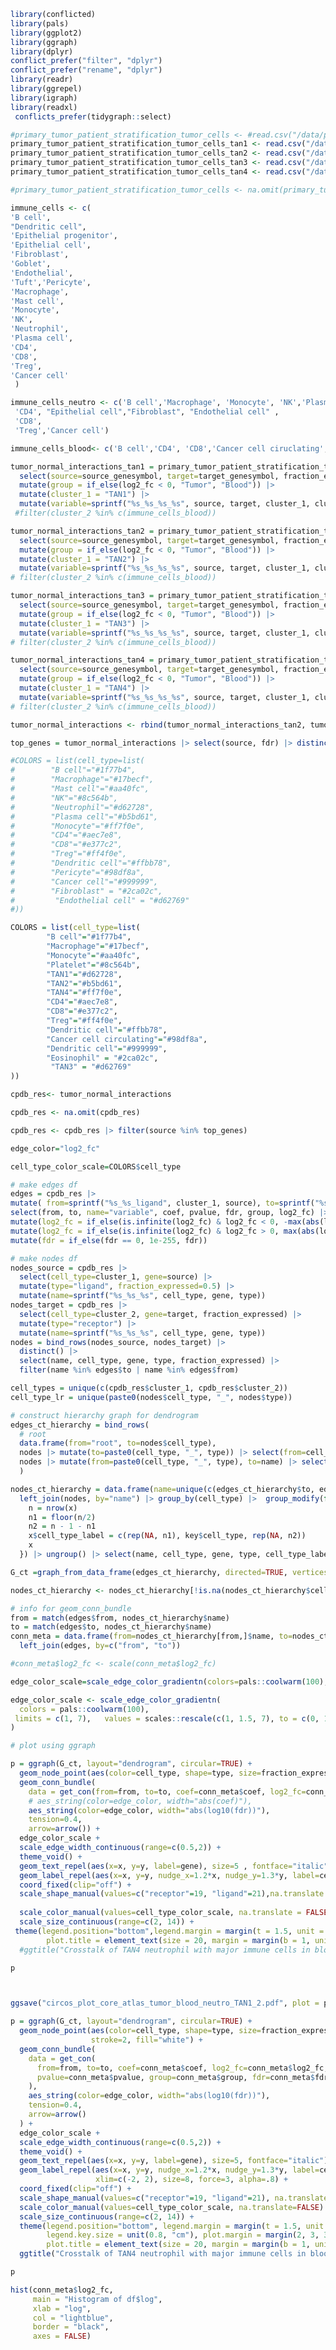 ```r
library(conflicted)
library(pals)
library(ggplot2)
library(ggraph)
library(dplyr)
conflict_prefer("filter", "dplyr")
conflict_prefer("rename", "dplyr")
library(readr)
library(ggrepel)
library(igraph)
library(readxl)
 conflicts_prefer(tidygraph::select)
```




```r
#primary_tumor_patient_stratification_tumor_cells <- #read.csv("/data/projects/2022/CRCA/results/v1/final/liana_cell2cell/core_atlas/tumor_normal/epithelial_cancer/epithelial_cancer.csv", row.names=1)
primary_tumor_patient_stratification_tumor_cells_tan1 <- read.csv("/data/projects/2022/CRCA/results/v1/final/liana_cell2cell/neutrophil/new/neutrophil_tan1.csv", row.names=1)
primary_tumor_patient_stratification_tumor_cells_tan2 <- read.csv("/data/projects/2022/CRCA/results/v1/final/liana_cell2cell/neutrophil/new/neutrophil_tan2.csv", row.names=1)
primary_tumor_patient_stratification_tumor_cells_tan3 <- read.csv("/data/projects/2022/CRCA/results/v1/final/liana_cell2cell/neutrophil/new/neutrophil_tan3.csv", row.names=1)
primary_tumor_patient_stratification_tumor_cells_tan4 <- read.csv("/data/projects/2022/CRCA/results/v1/final/liana_cell2cell/neutrophil/new/neutrophil_tan4.csv", row.names=1)

```




```r
#primary_tumor_patient_stratification_tumor_cells <- na.omit(primary_tumor_patient_stratification_tumor_cells)
```


```r
immune_cells <- c(
'B cell',
"Dendritic cell",
'Epithelial progenitor',
'Epithelial cell',
'Fibroblast',
'Goblet',
'Endothelial',
'Tuft','Pericyte',
'Macrophage',
'Mast cell',
'Monocyte',
'NK',
'Neutrophil',
'Plasma cell',
'CD4',
'CD8',
'Treg',
'Cancer cell'
 )
```




```r
immune_cells_neutro <- c('B cell','Macrophage', 'Monocyte', 'NK','Plasma cell',"Dendritic cell",'Mast cell',"Neutrophil",
 'CD4', "Epithelial cell","Fibroblast", "Endothelial cell" ,
 'CD8',
 'Treg','Cancer cell')
```

```r
immune_cells_blood<- c('B cell','CD4', 'CD8','Cancer cell ciruclating',"Dendritic cell","Eosinophil",'Macrophage','Monocyte', "Platelet",'Treg')
```



```r
tumor_normal_interactions_tan1 = primary_tumor_patient_stratification_tumor_cells_tan1|>
  select(source=source_genesymbol, target=target_genesymbol, fraction_expressed, fdr=fdr, log2_fc=log2FoldChange, cluster_2=cell_type_sub, pvalue) |>
  mutate(group = if_else(log2_fc < 0, "Tumor", "Blood")) |>
  mutate(cluster_1 = "TAN1") |>
  mutate(variable=sprintf("%s_%s_%s_%s", source, target, cluster_1, cluster_2), coef=log2_fc)# |> 
 #filter(cluster_2 %in% c(immune_cells_blood))
```

```r
tumor_normal_interactions_tan2 = primary_tumor_patient_stratification_tumor_cells_tan2|>
  select(source=source_genesymbol, target=target_genesymbol, fraction_expressed, fdr=fdr, log2_fc=log2FoldChange, cluster_2=cell_type_sub, pvalue) |>
  mutate(group = if_else(log2_fc < 0, "Tumor", "Blood")) |>
  mutate(cluster_1 = "TAN2") |>
  mutate(variable=sprintf("%s_%s_%s_%s", source, target, cluster_1, cluster_2), coef=log2_fc)# |> 
# filter(cluster_2 %in% c(immune_cells_blood))
```

```r
tumor_normal_interactions_tan3 = primary_tumor_patient_stratification_tumor_cells_tan3|>
  select(source=source_genesymbol, target=target_genesymbol, fraction_expressed, fdr=fdr, log2_fc=log2FoldChange, cluster_2=cell_type_sub, pvalue) |>
  mutate(group = if_else(log2_fc < 0, "Tumor", "Blood")) |>
  mutate(cluster_1 = "TAN3") |>
  mutate(variable=sprintf("%s_%s_%s_%s", source, target, cluster_1, cluster_2), coef=log2_fc) #|> 
# filter(cluster_2 %in% c(immune_cells_blood))
```

```r
tumor_normal_interactions_tan4 = primary_tumor_patient_stratification_tumor_cells_tan4|>
  select(source=source_genesymbol, target=target_genesymbol, fraction_expressed, fdr=fdr, log2_fc=log2FoldChange, cluster_2=cell_type_sub, pvalue) |>
  mutate(group = if_else(log2_fc < 0, "Tumor", "Blood")) |>
  mutate(cluster_1 = "TAN4") |>
  mutate(variable=sprintf("%s_%s_%s_%s", source, target, cluster_1, cluster_2), coef=log2_fc) #|> 
# filter(cluster_2 %in% c(immune_cells_blood))
```





```r
tumor_normal_interactions <- rbind(tumor_normal_interactions_tan2, tumor_normal_interactions_tan3)
```



```r
top_genes = tumor_normal_interactions |> select(source, fdr) |> distinct() |> arrange(fdr) |> pull(source) |> head(10)
```





```r
#COLORS = list(cell_type=list(
#        "B cell"="#1f77b4",
#        "Macrophage"="#17becf",
#        "Mast cell"="#aa40fc",
#        "NK"="#8c564b",
#        "Neutrophil"="#d62728",
#        "Plasma cell"="#b5bd61",
#        "Monocyte"="#ff7f0e",
#        "CD4"="#aec7e8",
#        "CD8"="#e377c2",
#        "Treg"="#ff4f0e",
#        "Dendritic cell"="#ffbb78",
#        "Pericyte"="#98df8a",
#        "Cancer cell"="#999999",
#        "Fibroblast" = "#2ca02c",
#         "Endothelial cell" = "#d62769"
#))
```

```r
COLORS = list(cell_type=list(
        "B cell"="#1f77b4",
        "Macrophage"="#17becf",
        "Monocyte"="#aa40fc",
        "Platelet"="#8c564b",
        "TAN1"="#d62728",
        "TAN2"="#b5bd61",
        "TAN4"="#ff7f0e",
        "CD4"="#aec7e8",
        "CD8"="#e377c2",
        "Treg"="#ff4f0e",
        "Dendritic cell"="#ffbb78",
        "Cancer cell circulating"="#98df8a",
        "Dendritic cell"="#999999",
        "Eosinophil" = "#2ca02c",
         "TAN3" = "#d62769"
))
```


```r
cpdb_res<- tumor_normal_interactions
```

```r
cpdb_res <- na.omit(cpdb_res)
```


```r
cpdb_res <- cpdb_res |> filter(source %in% top_genes)
```

```r
edge_color="log2_fc"
```

```r
cell_type_color_scale=COLORS$cell_type
```



```r
# make edges df
edges = cpdb_res |>
mutate( from=sprintf("%s_%s_ligand", cluster_1, source), to=sprintf("%s_%s_receptor", cluster_2, target)) |>
select(from, to, name="variable", coef, pvalue, fdr, group, log2_fc) |>
mutate(log2_fc = if_else(is.infinite(log2_fc) & log2_fc < 0, -max(abs(log2_fc[is.finite(log2_fc)])), log2_fc)) |>
mutate(log2_fc = if_else(is.infinite(log2_fc) & log2_fc > 0, max(abs(log2_fc[is.finite(log2_fc)])), log2_fc)) |>
mutate(fdr = if_else(fdr == 0, 1e-255, fdr))
```


```r
# make nodes df
nodes_source = cpdb_res |>
  select(cell_type=cluster_1, gene=source) |>
  mutate(type="ligand", fraction_expressed=0.5) |>
  mutate(name=sprintf("%s_%s_%s", cell_type, gene, type))
nodes_target = cpdb_res |>
  select(cell_type=cluster_2, gene=target, fraction_expressed) |>
  mutate(type="receptor") |>
  mutate(name=sprintf("%s_%s_%s", cell_type, gene, type))
nodes = bind_rows(nodes_source, nodes_target) |>
  distinct() |>
  select(name, cell_type, gene, type, fraction_expressed) |>
  filter(name %in% edges$to | name %in% edges$from)

```

```r

cell_types = unique(c(cpdb_res$cluster_1, cpdb_res$cluster_2))
cell_type_lr = unique(paste0(nodes$cell_type, "_", nodes$type))

```

```r
# construct hierarchy graph for dendrogram
edges_ct_hierarchy = bind_rows(
  # root
  data.frame(from="root", to=nodes$cell_type),
  nodes |> mutate(to=paste0(cell_type, "_", type)) |> select(from=cell_type, to) |> distinct(),
  nodes |> mutate(from=paste0(cell_type, "_", type), to=name) |> select(from, to)
  )
```




```r

nodes_ct_hierarchy = data.frame(name=unique(c(edges_ct_hierarchy$to, edges_ct_hierarchy$from))) |>
  left_join(nodes, by="name") |> group_by(cell_type) |>  group_modify(function(x, key) {
    n = nrow(x)
    n1 = floor(n/2)
    n2 = n - 1 - n1
    x$cell_type_label = c(rep(NA, n1), key$cell_type, rep(NA, n2))
    x
  }) |> ungroup() |> select(name, cell_type, gene, type, cell_type_label, fraction_expressed)

G_ct =graph_from_data_frame(edges_ct_hierarchy, directed=TRUE, vertices=nodes_ct_hierarchy)
```

```r
nodes_ct_hierarchy <- nodes_ct_hierarchy[!is.na(nodes_ct_hierarchy$cell_type), ]
```



```r
# info for geom_conn_bundle
from = match(edges$from, nodes_ct_hierarchy$name)
to = match(edges$to, nodes_ct_hierarchy$name)
conn_meta = data.frame(from=nodes_ct_hierarchy[from,]$name, to=nodes_ct_hierarchy[to,]$name) |>
  left_join(edges, by=c("from", "to"))

#conn_meta$log2_fc <- scale(conn_meta$log2_fc)
```

```r

edge_color_scale=scale_edge_color_gradientn(colors=pals::coolwarm(100), limits=c(-1,1) * max(abs(conn_meta[[edge_color]])))
```

```r
edge_color_scale <- scale_edge_color_gradientn(
  colors = pals::coolwarm(100),
 limits = c(1, 7),   values = scales::rescale(c(1, 1.5, 7), to = c(0, 1)) 
)

```


```r
# plot using ggraph

p = ggraph(G_ct, layout="dendrogram", circular=TRUE) +
  geom_node_point(aes(color=cell_type, shape=type, size=fraction_expressed), stroke=2, fill="white") +
  geom_conn_bundle(
    data = get_con(from=from, to=to, coef=conn_meta$coef, log2_fc=conn_meta$log2_fc, pvalue=conn_meta$pvalue, group=conn_meta$group, fdr=conn_meta$fdr),
    # aes_string(color=edge_color, width="abs(coef)"),
    aes_string(color=edge_color, width="abs(log10(fdr))"),
    tension=0.4,
    arrow=arrow()) +
  edge_color_scale +
  scale_edge_width_continuous(range=c(0.5,2)) +
  theme_void() +
  geom_text_repel(aes(x=x, y=y, label=gene), size=5 , fontface="italic") +
  geom_label_repel(aes(x=x, y=y, nudge_x=1.2*x, nudge_y=1.3*y, label=cell_type_label), xlim=c(-2, 2), size=8, force=3, alpha=.8) +
  coord_fixed(clip="off") +
  scale_shape_manual(values=c("receptor"=19, "ligand"=21),na.translate = FALSE )  +
  
  scale_color_manual(values=cell_type_color_scale, na.translate = FALSE)   +
  scale_size_continuous(range=c(2, 14)) +
 theme(legend.position="bottom",legend.margin = margin(t = 1.5, unit = "cm"),legend.key.size = unit(0.8, "cm"), plot.margin = margin(2, 3, 3, 3, "cm"),
        plot.title = element_text(size = 20, margin = margin(b = 1, unit = "cm"), hjust = 0.5)) #+  # Center align the title
  #ggtitle("Crosstalk of TAN4 neutrophil with major immune cells in blood. TAN4 vs blood. Top 10 DEG. MUI Innsbruck")

p



ggsave("circos_plot_core_atlas_tumor_blood_neutro_TAN1_2.pdf", plot = p, width = 55, height = 45, units = "cm")
```

```r
p = ggraph(G_ct, layout="dendrogram", circular=TRUE) +
  geom_node_point(aes(color=cell_type, shape=type, size=fraction_expressed), 
                  stroke=2, fill="white") +
  geom_conn_bundle(
    data = get_con(
      from=from, to=to, coef=conn_meta$coef, log2_fc=conn_meta$log2_fc, 
      pvalue=conn_meta$pvalue, group=conn_meta$group, fdr=conn_meta$fdr
    ),
    aes_string(color=edge_color, width="abs(log10(fdr))"),
    tension=0.4,
    arrow=arrow()
  ) +
  edge_color_scale +
  scale_edge_width_continuous(range=c(0.5,2)) +
  theme_void() +
  geom_text_repel(aes(x=x, y=y, label=gene), size=5, fontface="italic") +
  geom_label_repel(aes(x=x, y=y, nudge_x=1.2*x, nudge_y=1.3*y, label=cell_type_label), 
                   xlim=c(-2, 2), size=8, force=3, alpha=.8) +
  coord_fixed(clip="off") +
  scale_shape_manual(values=c("receptor"=19, "ligand"=21), na.translate=FALSE)  +
  scale_color_manual(values=cell_type_color_scale, na.translate=FALSE) +
  scale_size_continuous(range=c(2, 14)) +
  theme(legend.position="bottom", legend.margin = margin(t = 1.5, unit = "cm"),
        legend.key.size = unit(0.8, "cm"), plot.margin = margin(2, 3, 3, 3, "cm"),
        plot.title = element_text(size = 20, margin = margin(b = 1, unit = "cm"), hjust = 0.5)) +
  ggtitle("Crosstalk of TAN4 neutrophil with major immune cells in blood. TAN4 vs blood. Top 10 DEG. MUI Innsbruck")

p

```


```r
hist(conn_meta$log2_fc, 
     main = "Histogram of df$log", 
     xlab = "log", 
     col = "lightblue", 
     border = "black", 
     axes = FALSE)
```

